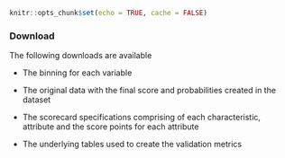 ```r
knitr::opts_chunk$set(echo = TRUE, cache = FALSE)
```

### Download

The following downloads are available

* The binning for each variable

* The original data with the final score and probabilities created in the dataset

* The scorecard specifications comprising of each characteristic, attribute and the score points for each attribute

* The underlying tables used to create the validation metrics